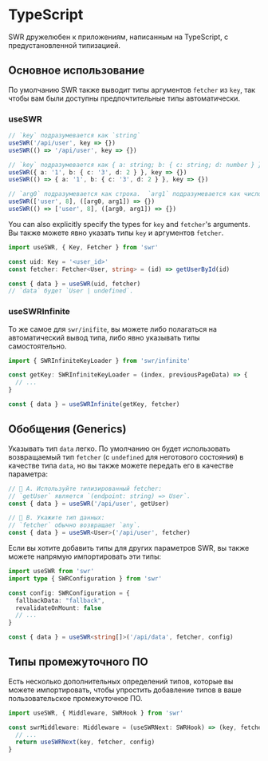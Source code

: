 # TypeScript

SWR дружелюбен к приложениям, написанным на TypeScript, с предустановленной типизацией.

## Основное использование

По умолчанию SWR также выводит типы аргументов `fetcher` из `key`, так чтобы вам были доступны предпочтительные типы автоматически.

### useSWR

```typescript
// `key` подразумевается как `string`
useSWR('/api/user', key => {})
useSWR(() => '/api/user', key => {})

// `key` подразумевается как { a: string; b: { c: string; d: number } }
useSWR({ a: '1', b: { c: '3', d: 2 } }, key => {})
useSWR(() => { a: '1', b: { c: '3', d: 2 } }, key => {})

// `arg0` подразумевается как строка.  `arg1` подразумевается как число
useSWR(['user', 8], ([arg0, arg1]) => {})
useSWR(() => ['user', 8], ([arg0, arg1]) => {})
```

You can also explicitly specify the types for `key` and `fetcher`'s arguments.
Вы также можете явно указать типы `key` и аргументов `fetcher`.

```typescript
import useSWR, { Key, Fetcher } from 'swr'

const uid: Key = '<user_id>'
const fetcher: Fetcher<User, string> = (id) => getUserById(id)

const { data } = useSWR(uid, fetcher)
// `data` будет `User | undefined`.
```

### useSWRInfinite

То же самое для `swr/inifite`, вы можете либо полагаться на автоматический вывод типа, либо явно указывать типы самостоятельно.

```typescript
import { SWRInfiniteKeyLoader } from 'swr/infinite'

const getKey: SWRInfiniteKeyLoader = (index, previousPageData) => {
  // ...
}

const { data } = useSWRInfinite(getKey, fetcher)
```

## Обобщения (Generics)

Указывать тип `data` легко. По умолчанию он будет использовать возвращаемый тип `fetcher` (с `undefined` для неготового состояния) в качестве типа `data`, но вы также можете передать его в качестве параметра:

```typescript
// 🔹 A. Используйте типизированный fetcher:
// `getUser` является `(endpoint: string) => User`.
const { data } = useSWR('/api/user', getUser)

// 🔹 B. Укажите тип данных:
// `fetcher` обычно возвращает `any`.
const { data } = useSWR<User>('/api/user', fetcher)
```

Если вы хотите добавить типы для других параметров SWR, вы также можете напрямую импортировать эти типы:

```typescript
import useSWR from 'swr'
import type { SWRConfiguration } from 'swr'

const config: SWRConfiguration = {
  fallbackData: "fallback",
  revalidateOnMount: false
  // ...
}

const { data } = useSWR<string[]>('/api/data', fetcher, config)
```

## Типы промежуточного ПО

Есть несколько дополнительных определений типов, которые вы можете импортировать, чтобы упростить добавление типов в ваше пользовательское промежуточное ПО.

```typescript
import useSWR, { Middleware, SWRHook } from 'swr'

const swrMiddleware: Middleware = (useSWRNext: SWRHook) => (key, fetcher, config) => {
  // ...
  return useSWRNext(key, fetcher, config)
}
```

